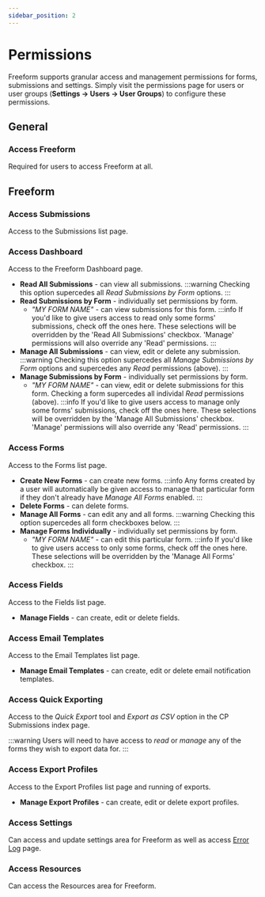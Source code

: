 ```yaml
---
sidebar_position: 2
---
```




# Permissions

Freeform supports granular access and management permissions for forms, submissions and settings. Simply visit the permissions page for users or user groups (**Settings → Users → User Groups**) to configure these permissions.

<Photo img={PermissionPhoto} alt="Permissions" />

## General

### Access Freeform

Required for users to access Freeform at all.

## Freeform

### Access Submissions

Access to the Submissions list page.

### Access Dashboard

Access to the Freeform Dashboard page.

- **Read All Submissions** - can view all submissions.
  :::warning
  Checking this option supercedes all _Read Submissions by Form_ options.
  :::
- **Read Submissions by Form** - individually set permissions by form.
  - _"MY FORM NAME"_ - can view submissions for this form.
    :::info
    If you'd like to give users access to read only some forms' submissions, check off the ones here. These selections will be overridden by the 'Read All Submissions' checkbox. 'Manage' permissions will also override any 'Read' permissions.
    :::
- **Manage All Submissions** - can view, edit or delete any submission.
  :::warning
  Checking this option supercedes all _Manage Submissions by Form_ options and supercedes any _Read_ permissions (above).
  :::
- **Manage Submissions by Form** - individually set permissions by form.
  - _"MY FORM NAME"_ - can view, edit or delete submissions for this form. Checking a form supercedes all individal _Read_ permissions (above).
    :::info
    If you'd like to give users access to manage only some forms' submissions, check off the ones here. These selections will be overridden by the 'Manage All Submissions' checkbox. 'Manage' permissions will also override any 'Read' permissions.
    :::

### Access Forms

Access to the Forms list page.

- **Create New Forms** - can create new forms.
  :::info
  Any forms created by a user will automatically be given access to manage that particular form if they don't already have _Manage All Forms_ enabled.
  :::
- **Delete Forms** - can delete forms.
- **Manage All Forms** - can edit any and all forms.
  :::warning
  Checking this option supercedes all form checkboxes below.
  :::
- **Manage Forms Individually** - individually set permissions by form.
  - _"MY FORM NAME"_ - can edit this particular form.
    :::info
    If you'd like to give users access to only some forms, check off the ones here. These selections will be overridden by the 'Manage All Forms' checkbox.
    :::

### Access Fields

Access to the Fields list page.

- **Manage Fields** - can create, edit or delete fields.

### Access Email Templates

Access to the Email Templates list page.

- **Manage Email Templates** - can create, edit or delete email notification templates.

### Access Quick Exporting<Badge type="feature" text="3.13+" />

Access to the _Quick Export_ tool and _Export as CSV_ option in the CP Submissions index page.

:::warning
Users will need to have access to _read_ or _manage_ any of the forms they wish to export data for.
:::

### Access Export Profiles

Access to the Export Profiles list page and running of exports.

- **Manage Export Profiles** - can create, edit or delete export profiles.

### Access Settings

Can access and update settings area for Freeform as well as access [Error Log](./settings#error-log) page.

### Access Resources

Can access the Resources area for Freeform.
